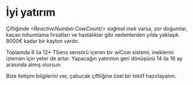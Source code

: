 
# İyi yatırım

Çifliğinde *<ReactiveNumber.CowCount/> sağmal inek* varsa, 
zor doğumlar, kaçan tohumlama fırsatları ve hastalıklar 
gibi nedenlerden yılda yaklaşık 8000€ kadar bir kaybın vardır.

Toplamda 8 ila 12* TSens sensörü içeren bir wiCow sistemi, ineklerini
izlemen için yeter de artar. Yapacağın yatırımın geri dönüşünü
14 ila 16 ay arasında almış olursun.

Bize iletişim bilgilerini ver, çabucak çiftliğine özel
bir teklif hazırlayalım.